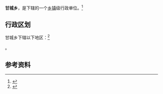 {{中国乡级行政区|64/05/22/214/000}}

'''甘城乡'''，是{{PRC admin/fullname|64/05/22/214/000|3}}下辖的一个[[乡镇|乡镇]]级行政单位。<ref>{{PRC admin/ref sgc|{{PRC admin/parent|64/05/22/214/000}}}}</ref>

== 行政区划 ==

甘城乡下辖以下地区：<ref>{{PRC admin/ref sgc|64/05/22/214/000}}</ref>

{{PRC admin/children|64/05/22/214/000}}。

== 参考资料 ==

{{reflist}}

{{行政区划小作品}}
{{PRC admin/navcat|64/05/22/214/000}}